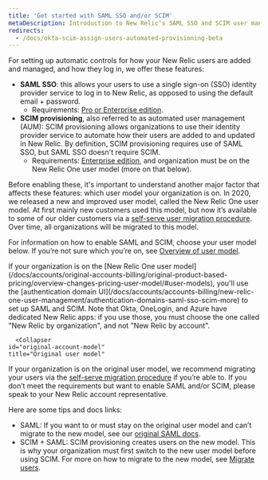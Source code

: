 ```yaml
---
title: 'Get started with SAML SSO and/or SCIM'
metaDescription: Introduction to New Relic's SAML SSO and SCIM user management options.
redirects:
  - /docs/okta-scim-assign-users-automated-provisioning-beta
---
```


For setting up automatic controls for how your New Relic users are added and managed, and how they log in, we offer these features: 

* **SAML SSO**: this allows your users to use a single sign-on (SSO) identity provider service to log in to New Relic, as opposed to using the default email + password. 
    * Requirements: [Pro or Enterprise edition](https://newrelic.com/pricing). 
* **SCIM provisioning**, also referred to as automated user management (AUM): SCIM provisioning allows organizations to use their identity provider service to automate how their users are added to and updated in New Relic. By definition, SCIM provisioning requires use of SAML SSO, but SAML SSO doesn't require SCIM. 
    * Requirements: [Enterprise edition](https://newrelic.com/pricing), and organization must be on the New Relic One user model (more on that below). 

Before enabling these, it's important to understand another major factor that affects these features: which user model your organization is on. In 2020, we released a new and improved user model, called the New Relic One user model. At first mainly new customers used this model, but now it’s available to some of our older customers via a [self-serve user migration procedure](/docs/accounts/original-accounts-billing/original-users-roles/user-migration/). Over time, all organizations will be migrated to this model. 

For information on how to enable SAML and SCIM, choose your user model below. If you’re not sure which you’re on, see [Overview of user model](/docs/accounts/original-accounts-billing/original-product-based-pricing/overview-changes-pricing-user-model/#user-models).

<CollapserGroup>
        <Collapser
    id="new-account-model"
    title="New Relic One user model"
  >
If your organization is on the [New Relic One user model](/docs/accounts/original-accounts-billing/original-product-based-pricing/overview-changes-pricing-user-model/#user-models), you'll use the [authentication domain UI](/docs/accounts/accounts-billing/new-relic-one-user-management/authentication-domains-saml-sso-scim-more) to set up SAML and SCIM. Note that Okta, OneLogin, and Azure have dedicated New Relic apps: if you use those, you must choose the one called "New Relic by organization", and not "New Relic by account". 

  </Collapser>

      <Collapser
    id="original-account-model"
    title="Original user model"
  >
If your organization is on the original user model, we recommend migrating your users via the [self-serve migration procedure](/docs/accounts/original-accounts-billing/original-users-roles/user-migration) if you’re able to. If you don’t meet the requirements but want to enable SAML and/or SCIM, please speak to your New Relic account representative.

Here are some tips and docs links: 

* SAML: If you want to or must stay on the original user model and can’t migrate to the new model, see our [original SAML docs](/docs/accounts/accounts/saml-single-sign/saml-service-providers).
* SCIM + SAML: SCIM provisioning creates users on the new model. This is why your organization must first switch to the new user model before using SCIM. For more on how to migrate to the new model, see [Migrate users](/docs/accounts/original-accounts-billing/original-users-roles/user-migration).
  </Collapser>

</CollapserGroup>